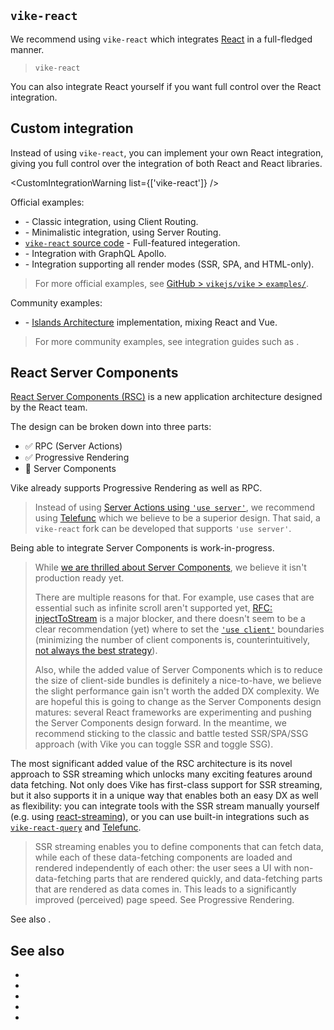 
## `vike-react`

We recommend using <Link href="/vike-react">`vike-react`</Link> which integrates [React](https://react.dev) in a full-fledged manner.

> <UseBati>`vike-react`</UseBati>

You can also <Link href="#custom-integration">integrate React yourself</Link> if you want full control over the React integration.


## Custom integration

Instead of using <Link href="/vike-react">`vike-react`</Link>, you can implement your own React integration, giving you full control over the integration of both React and React libraries.

<CustomIntegrationWarning list={['vike-react']} />

Official examples:
 - <Link href="/boilerplates/boilerplate-react-ts" /> - Classic integration, using <Link href="/client-routing">Client Routing</Link>.
 - <Link href="/examples/react-minimal" /> - Minimalistic integration, using <Link href="/server-routing">Server Routing</Link>.
 - [`vike-react` source code](https://github.com/vikejs/vike-react/tree/main/packages/vike-react) - Full-featured integeration.
 - <Link href="/examples/graphql-apollo-react" /> - Integration with GraphQL Apollo.
 - <Link href="/examples/render-modes" /> - Integration supporting all <Link href="/render-modes">render modes</Link> (SSR, SPA, and HTML-only).

> For more official examples, see [GitHub > `vikejs/vike` > `examples/`](https://github.com/vikejs/vike/tree/main/examples).

Community examples:
 - <Example timestamp="2023.12" repo="luisfloat/vike-island-example" /> - [Islands Architecture](https://jasonformat.com/islands-architecture/) implementation, mixing React and Vue.

> For more community examples, see integration guides such as <Link href="/react-query" />.


## React Server Components

[React Server Components (RSC)](https://react.dev/blog/2023/03/22/react-labs-what-we-have-been-working-on-march-2023#react-server-components) is a new application architecture designed by the React team.

The design can be broken down into three parts:
 -	✅ RPC (Server Actions)
 -	✅ Progressive Rendering
 - :construction: Server Components

Vike already supports <Link href="/streaming#progressive-rendering">Progressive Rendering</Link> as well as <Link href="/RPC">RPC</Link>.

> Instead of using [Server Actions using `'use server'`](https://nextjs.org/docs/app/building-your-application/data-fetching/server-actions-and-mutations), we recommend using [Telefunc](https://telefunc.com/) which we believe to be a superior design. That said, a <Link href="/vike-react">`vike-react`</Link> fork can be developed that supports `'use server'`.

Being able to integrate Server Components is work-in-progress.

> While [we are thrilled about Server Components](https://github.com/reactjs/rfcs/pull/188#issuecomment-754815233), we believe it isn't production ready yet.
>
> There are multiple reasons for that. For example, use cases that are essential such as infinite scroll aren't supported yet, [RFC: injectToStream](https://github.com/reactjs/rfcs/pull/219) is a major blocker, and there doesn't seem to be a clear recommendation (yet) where to set the [`'use client'`](https://react.dev/reference/react/use-client) boundaries (minimizing the number of client components is, counterintuitively, [not always the best strategy](https://twitter.com/cyco130/status/1663515982218838017)).
>
> Also, while the added value of Server Components which is to reduce the size of client-side bundles is definitely a nice-to-have, we believe the slight performance gain isn't worth the added DX complexity. We are hopeful this is going to change as the Server Components design matures: several React frameworks are experimenting and pushing the Server Components design forward. In the meantime, we recommend sticking to the classic and battle tested SSR/SPA/SSG approach (with Vike you can <Link href="/ssr">toggle SSR</Link> and <Link href="/pre-rendering">toggle SSG</Link>).

The most significant added value of the RSC architecture is its novel approach to SSR streaming which unlocks many exciting features around data fetching. Not only does Vike has first-class support for SSR streaming, but it also supports it in a unique way that enables both an easy DX as well as flexibility: you can integrate tools with the SSR stream manually yourself (e.g. using [react-streaming](https://github.com/brillout/react-streaming#readme)), or you can use built-in integrations such as [`vike-react-query`](https://github.com/vikejs/vike-react/tree/main/packages/vike-react-query#readme) and [Telefunc](https://telefunc.com).

> SSR streaming enables you to define components that can fetch data, while each of these data-fetching components are loaded and rendered independently of each other: the user sees a UI with non-data-fetching parts that are rendered quickly, and data-fetching parts that are rendered as data comes in. This leads to a significantly improved (perceived) page speed. See <Link href="/streaming#progressive-rendering">Progressive Rendering</Link>.

See also <Link href="/nextjs#react-server-components" doNotInferSectionTitle />.


## See also

- <Link href="/vike-react" />
 - <Link href="/nextjs" />
- <Link href="/why#optional-control" />
 - <Link href="/vue" />
 - <Link href="/solid" />
